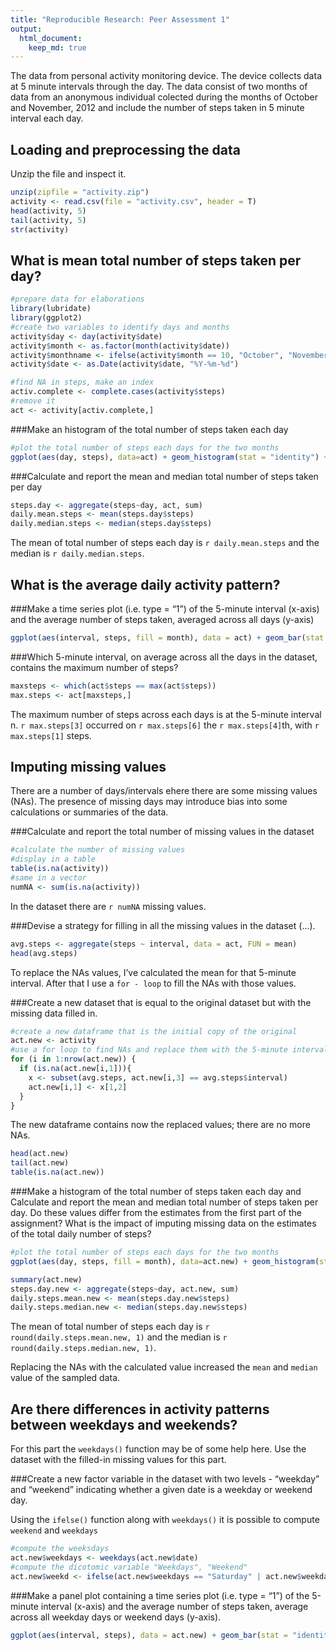```yaml
---
title: "Reproducible Research: Peer Assessment 1"
output: 
  html_document:
    keep_md: true
---
```


The data from personal activity monitoring device. The device collects data at 5 minute intervals through the day. The data consist of two months of data from an anonymous individual colected during the months of October and November, 2012 and include the number of steps taken in 5 minute interval each day.

## Loading and preprocessing the data

Unzip the file and inspect it.
```r
unzip(zipfile = "activity.zip")
activity <- read.csv(file = "activity.csv", header = T)
head(activity, 5)
tail(activity, 5)
str(activity)
```



## What is mean total number of steps taken per day?

```r
#prepare data for elaborations
library(lubridate)
library(ggplot2)
#create two variables to identify days and months
activity$day <- day(activity$date)
activity$month <- as.factor(month(activity$date))
activity$monthname <- ifelse(activity$month == 10, "October", "November")
activity$date <- as.Date(activity$date, "%Y-%m-%d")

#find NA in steps, make an index
activ.complete <- complete.cases(activity$steps)
#remove it
act <- activity[activ.complete,]
```


###Make an histogram of the total number of steps taken each day
```r
#plot the total number of steps each days for the two months
ggplot(aes(day, steps), data=act) + geom_histogram(stat = "identity") + facet_wrap(~month) + ggtitle(label = "Number of total daily steps") + scale_fill_discrete(breaks = c("10", "11"), labels = c("October", "November"), guide = guide_legend(title = "Month"))
```

###Calculate and report the mean and median total number of steps taken per day
```r
steps.day <- aggregate(steps~day, act, sum)
daily.mean.steps <- mean(steps.day$steps)
daily.median.steps <- median(steps.day$steps)
```

The mean of total number of steps each day is `r daily.mean.steps` and the median is `r daily.median.steps`.


## What is the average daily activity pattern?

###Make a time series plot (i.e. type = "1") of the 5-minute interval (x-axis) and the average number of steps taken, averaged across all days (y-axis)
```r
ggplot(aes(interval, steps, fill = month), data = act) + geom_bar(stat = "identity") + facet_grid(day~month)+ ggtitle(label = "Average Activity Pattern") + labs(x = "Interval", y = "Steps") + scale_fill_discrete(breaks = c("10", "11"), labels = c("October","November"), guide = guide_legend(title = "Month"))
```

###Which 5-minute interval, on average across all the days in the dataset, contains the maximum number of steps?
```r
maxsteps <- which(act$steps == max(act$steps))
max.steps <- act[maxsteps,]
```
The maximum number of steps across each days is at the 5-minute interval n. `r max.steps[3]` occurred on `r max.steps[6]` the `r max.steps[4]`th, with `r max.steps[1]` steps.


## Imputing missing values

There are a number of days/intervals ehere there are some missing values (NAs). The presence of missing days may introduce bias into some calculations or summaries of the data.


###Calculate and report the total number of missing values in the dataset
```r
#calculate the number of missing values
#display in a table
table(is.na(activity))
#same in a vector
numNA <- sum(is.na(activity))
```

In the dataset there are `r numNA` missing values.


###Devise a strategy for filling in all the missing values in the dataset (...).
```r
avg.steps <- aggregate(steps ~ interval, data = act, FUN = mean)
head(avg.steps)
```

To replace the NAs values, I've calculated the mean for that 5-minute interval. After that I use a `for - loop` to fill the NAs with those values.

###Create a new dataset that is equal to the original dataset but with the missing data filled in.
```r
#create a new dataframe that is the initial copy of the original
act.new <- activity
#use a for loop to find NAs and replace them with the 5-minute interval mean and modify the new dataset
for (i in 1:nrow(act.new)) {
  if (is.na(act.new[i,1])){
    x <- subset(avg.steps, act.new[i,3] == avg.steps$interval)
    act.new[i,1] <- x[1,2]
  }
}
```

The new dataframe contains now the replaced values; there are no more NAs.

```r
head(act.new)
tail(act.new)
table(is.na(act.new))
```


###Make a histogram of the total number of steps taken each day and Calculate and report the mean and median total number of steps taken per day. Do these values differ from the estimates from the first part of the assignment? What is the impact of imputing missing data on the estimates of the total daily number of steps?

```r
#plot the total number of steps each days for the two months
ggplot(aes(day, steps, fill = month), data=act.new) + geom_histogram(stat = "identity") + facet_grid(~month, labeller = ) + ggtitle(label = "Total daily steps") + labs(x="Month Day", y = "Steps") + scale_fill_discrete(breaks = c("10", "11"), labels = c("October","November"), guide = guide_legend(title = "Month"))
```

```r
summary(act.new)
steps.day.new <- aggregate(steps~day, act.new, sum)
daily.steps.mean.new <- mean(steps.day.new$steps)
daily.steps.median.new <- median(steps.day.new$steps)
```

The mean of total number of steps each day is `r round(daily.steps.mean.new, 1)` and the median is `r round(daily.steps.median.new, 1)`. 

Replacing the NAs with the calculated value increased the `mean` and `median` value of the sampled data.


## Are there differences in activity patterns between weekdays and weekends?

For this part the `weekdays()` function may be of some help here. Use the dataset with the filled-in missing values for this part.

###Create a new factor variable in the dataset with two levels - "weekday" and "weekend" indicating whether a given date is a weekday or weekend day.

Using the `ifelse()` function along with `weekdays()` it is possible to compute `weekend` and `weekdays`

```r
#compute the weeksdays
act.new$weekdays <- weekdays(act.new$date)
#compute the dicotomic variable "Weekdays", "Weekend"
act.new$weekd <- ifelse(act.new$weekdays == "Saturday" | act.new$weekdays == "Sunday", "weekend", "weekday")
```

###Make a panel plot containing a time series plot (i.e. type = "1") of the 5-minute interval (x-axis) and the average number of steps taken, average across all weekday days or weekend days (y-axis).
```r
ggplot(aes(interval, steps), data = act.new) + geom_bar(stat = "identity") + facet_grid(~weekd) + ggtitle("Average Steps at 5-minute Interval")
```

